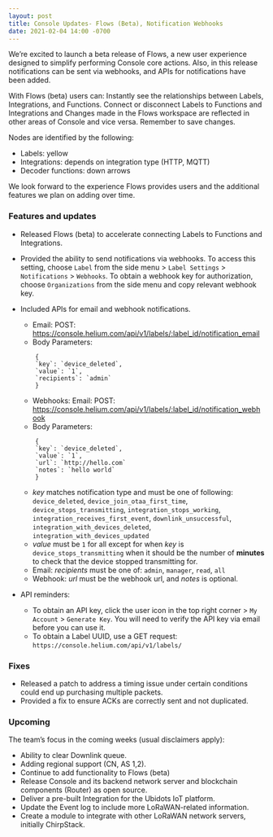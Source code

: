 ```yaml
---
layout: post
title: Console Updates- Flows (Beta), Notification Webhooks
date: 2021-02-04 14:00 -0700
---
```


We’re excited to launch a beta release of Flows, a new user experience designed to simplify
performing Console core actions. Also, in this release notifications can be sent via webhooks, and
APIs for notifications have been added.

With Flows (beta) users can: Instantly see the relationships between Labels, Integrations, and
Functions. Connect or disconnect Labels to Functions and Integrations and Changes made in the Flows
workspace are reflected in other areas of Console and vice versa. Remember to save changes.

Nodes are identified by the following:

- Labels: yellow
- Integrations: depends on integration type (HTTP, MQTT)
- Decoder functions: down arrows

We look forward to the experience Flows provides users and the additional features we plan on adding
over time.

### Features and updates

- Released Flows (beta) to accelerate connecting Labels to Functions and Integrations.
- Provided the ability to send notifications via webhooks. To access this setting, choose `Label`
  from the side menu > `Label Settings` > `Notifications` > `Webhooks`. To obtain a webhook key for
  authorization, choose `Organizations` from the side menu and copy relevant webhook key.
- Included APIs for email and webhook notifications.

  - Email: POST: https://console.helium.com/api/v1/labels/:label_id/notification_email
  - Body Parameters:

  ```
      {
      `key`: `device_deleted`,
      `value`: `1`,
      `recipients`: `admin`
      }
  ```

  - Webhooks: Email: POST: https://console.helium.com/api/v1/labels/:label_id/notification_webhook
  - Body Parameters:

  ```
      {
      `key`: `device_deleted`,
      `value`: `1`,
      `url`: `http://hello.com`
      `notes`: `hello world`
      }
  ```

  - _key_ matches notification type and must be one of following: `device_deleted`,
    `device_join_otaa_first_time`, `device_stops_transmitting`, `integration_stops_working`,
    `integration_receives_first_event`, `downlink_unsuccessful`, `integration_with_devices_deleted`,
    `integration_with_devices_updated`
  - _value_ must be `1` for all except for when _key_ is `device_stops_transmitting` when it should
    be the number of **minutes** to check that the device stopped transmitting for.
  - Email: _recipients_ must be one of: `admin`, `manager`, `read`, `all`
  - Webhook: _url_ must be the webhook url, and _notes_ is optional.

- API reminders:
  - To obtain an API key, click the user icon in the top right corner > `My Account` >
    `Generate Key`. You will need to verify the API key via email before you can use it.
  - To obtain a Label UUID, use a GET request: `https://console.helium.com/api/v1/labels/`

### Fixes

- Released a patch to address a timing issue under certain conditions could end up purchasing
  multiple packets.
- Provided a fix to ensure ACKs are correctly sent and not duplicated.

### Upcoming

The team’s focus in the coming weeks (usual disclaimers apply):

- Ability to clear Downlink queue.
- Adding regional support (CN, AS 1,2).
- Continue to add functionality to Flows (beta)
- Release Console and its backend network server and blockchain components (Router) as open source.
- Deliver a pre-built Integration for the Ubidots IoT platform.
- Update the Event log to include more LoRaWAN-related information.
- Create a module to integrate with other LoRaWAN network servers, initially ChirpStack.
